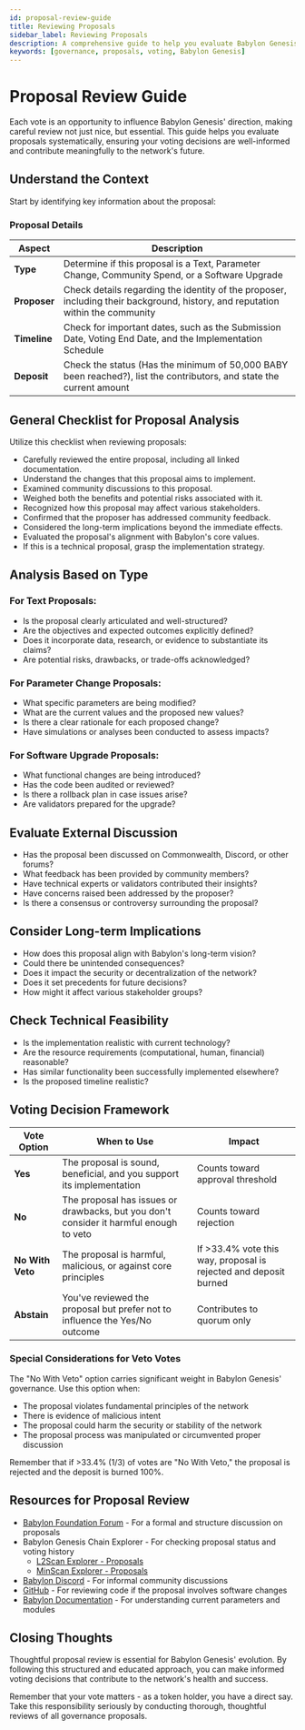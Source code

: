 ```yaml
---  
id: proposal-review-guide  
title: Reviewing Proposals
sidebar_label: Reviewing Proposals 
description: A comprehensive guide to help you evaluate Babylon Genesis governance proposals systematically.  
keywords: [governance, proposals, voting, Babylon Genesis]  
---  
```


# Proposal Review Guide  

Each vote is an opportunity to influence Babylon Genesis' direction, making careful review not just nice, but essential. This guide helps you evaluate proposals systematically, ensuring your voting decisions are well-informed and contribute meaningfully to the network's future.  

## Understand the Context  

Start by identifying key information about the proposal:  

### Proposal Details

| Aspect | Description |
|--------|-------------|
| **Type** | Determine if this proposal is a Text, Parameter Change, Community Spend, or a Software Upgrade |
| **Proposer** | Check details regarding the identity of the proposer, including their background, history, and reputation within the community |
| **Timeline** | Check for important dates, such as the Submission Date, Voting End Date, and the Implementation Schedule |
| **Deposit** | Check the status (Has the minimum of 50,000 BABY been reached?), list the contributors, and state the current amount |

## General Checklist for Proposal Analysis  

Utilize this checklist when reviewing proposals:  

- Carefully reviewed the entire proposal, including all linked documentation.  
- Understand the changes that this proposal aims to implement.  
- Examined community discussions to this proposal.  
- Weighed both the benefits and potential risks associated with it.  
- Recognized how this proposal may affect various stakeholders.  
- Confirmed that the proposer has addressed community feedback.  
- Considered the long-term implications beyond the immediate effects.  
- Evaluated the proposal's alignment with Babylon's core values.  
- If this is a technical proposal, grasp the implementation strategy.  

## Analysis Based on Type  

### For Text Proposals:  

- Is the proposal clearly articulated and well-structured?  
- Are the objectives and expected outcomes explicitly defined?  
- Does it incorporate data, research, or evidence to substantiate its claims?  
- Are potential risks, drawbacks, or trade-offs acknowledged?  

### For Parameter Change Proposals:  

- What specific parameters are being modified?  
- What are the current values and the proposed new values?  
- Is there a clear rationale for each proposed change?  
- Have simulations or analyses been conducted to assess impacts?  

### For Software Upgrade Proposals:  

- What functional changes are being introduced?  
- Has the code been audited or reviewed?  
- Is there a rollback plan in case issues arise?  
- Are validators prepared for the upgrade?  

## Evaluate External Discussion  

- Has the proposal been discussed on Commonwealth, Discord, or other forums?  
- What feedback has been provided by community members?  
- Have technical experts or validators contributed their insights?  
- Have concerns raised been addressed by the proposer?  
- Is there a consensus or controversy surrounding the proposal?  

## Consider Long-term Implications  

- How does this proposal align with Babylon's long-term vision?  
- Could there be unintended consequences?  
- Does it impact the security or decentralization of the network?  
- Does it set precedents for future decisions?  
- How might it affect various stakeholder groups?  

## Check Technical Feasibility  

- Is the implementation realistic with current technology?  
- Are the resource requirements (computational, human, financial) reasonable?  
- Has similar functionality been successfully implemented elsewhere?  
- Is the proposed timeline realistic?  

## Voting Decision Framework

| Vote Option | When to Use | Impact |
|-------------|-------------|---------|
| **Yes** | The proposal is sound, beneficial, and you support its implementation | Counts toward approval threshold |
| **No** | The proposal has issues or drawbacks, but you don't consider it harmful enough to veto | Counts toward rejection |
| **No With Veto** | The proposal is harmful, malicious, or against core principles | If >33.4% vote this way, proposal is rejected and deposit burned |
| **Abstain** | You've reviewed the proposal but prefer not to influence the Yes/No outcome | Contributes to quorum only |

### Special Considerations for Veto Votes  

The "No With Veto" option carries significant weight in Babylon Genesis' governance. Use this option when:  

- The proposal violates fundamental principles of the network  
- There is evidence of malicious intent  
- The proposal could harm the security or stability of the network  
- The proposal process was manipulated or circumvented proper discussion  

Remember that if >33.4% (1/3) of votes are "No With Veto," the proposal is rejected and the deposit is burned 100%.  

## Resources for Proposal Review  

- [Babylon Foundation Forum](https://forum.babylon.foundation/) - For a formal and structure discussion on proposals  
- Babylon Genesis Chain Explorer - For checking proposal status and voting history  
  - [L2Scan Explorer - Proposals](https://babylon-testnet.l2scan.co/proposals)  
  - [MinScan Explorer - Proposals](https://www.mintscan.io/cosmos/proposals)  
- [Babylon Discord](https://discord.com/invite/babylonglobal) - For informal community discussions  
- [GitHub](https://github.com/babylonlabs-io) - For reviewing code if the proposal involves software changes  
- [Babylon Documentation](http://docs.babylonlabs.io/) - For understanding current parameters and modules  

## Closing Thoughts  

Thoughtful proposal review is essential for Babylon Genesis' evolution. By following this structured and educated approach, you can make informed voting decisions that contribute to the network's health and success.  

Remember that your vote matters - as a token holder, you have a direct say. Take this responsibility seriously by conducting thorough, thoughtful reviews of all governance proposals.  